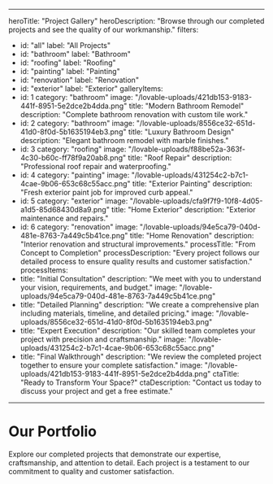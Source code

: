 
---
heroTitle: "Project Gallery"
heroDescription: "Browse through our completed projects and see the quality of our workmanship."
filters:
  - id: "all"
    label: "All Projects"
  - id: "bathroom"
    label: "Bathroom"
  - id: "roofing"
    label: "Roofing"
  - id: "painting"
    label: "Painting"
  - id: "renovation"
    label: "Renovation"
  - id: "exterior"
    label: "Exterior"
galleryItems:
  - id: 1
    category: "bathroom"
    image: "/lovable-uploads/421db153-9183-441f-8951-5e2dce2b4dda.png"
    title: "Modern Bathroom Remodel"
    description: "Complete bathroom renovation with custom tile work."
  - id: 2
    category: "bathroom"
    image: "/lovable-uploads/8556ce32-651d-41d0-8f0d-5b1635194eb3.png"
    title: "Luxury Bathroom Design"
    description: "Elegant bathroom remodel with marble finishes."
  - id: 3
    category: "roofing"
    image: "/lovable-uploads/f88be52a-363f-4c30-b60c-ff78f9a20ab8.png"
    title: "Roof Repair"
    description: "Professional roof repair and waterproofing."
  - id: 4
    category: "painting"
    image: "/lovable-uploads/431254c2-b7c1-4cae-9b06-653c68c55acc.png"
    title: "Exterior Painting"
    description: "Fresh exterior paint job for improved curb appeal."
  - id: 5
    category: "exterior"
    image: "/lovable-uploads/cfa9f7f9-10f8-4d05-a1d5-85d68430d8a9.png"
    title: "Home Exterior"
    description: "Exterior maintenance and repairs."
  - id: 6
    category: "renovation"
    image: "/lovable-uploads/94e5ca79-040d-481e-8763-7a449c5b41ce.png"
    title: "Home Renovation"
    description: "Interior renovation and structural improvements."
processTitle: "From Concept to Completion"
processDescription: "Every project follows our detailed process to ensure quality results and customer satisfaction."
processItems:
  - title: "Initial Consultation"
    description: "We meet with you to understand your vision, requirements, and budget."
    image: "/lovable-uploads/94e5ca79-040d-481e-8763-7a449c5b41ce.png"
  - title: "Detailed Planning"
    description: "We create a comprehensive plan including materials, timeline, and detailed pricing."
    image: "/lovable-uploads/8556ce32-651d-41d0-8f0d-5b1635194eb3.png"
  - title: "Expert Execution"
    description: "Our skilled team completes your project with precision and craftsmanship."
    image: "/lovable-uploads/431254c2-b7c1-4cae-9b06-653c68c55acc.png"
  - title: "Final Walkthrough"
    description: "We review the completed project together to ensure your complete satisfaction."
    image: "/lovable-uploads/421db153-9183-441f-8951-5e2dce2b4dda.png"
ctaTitle: "Ready to Transform Your Space?"
ctaDescription: "Contact us today to discuss your project and get a free estimate."
---

# Our Portfolio

Explore our completed projects that demonstrate our expertise, craftsmanship, and attention to detail.
Each project is a testament to our commitment to quality and customer satisfaction.
